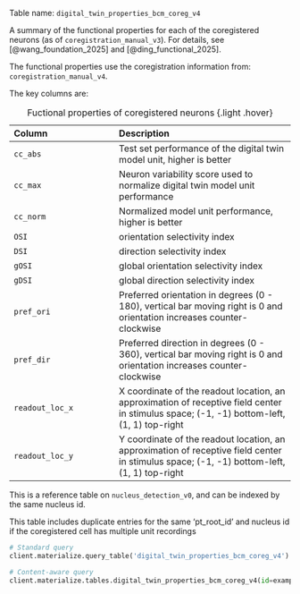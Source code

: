 Table name: `digital_twin_properties_bcm_coreg_v4`

A summary of the functional properties for each of the coregistered neurons (as of `coregistration_manual_v3`). For details, see [@wang_foundation_2025] and [@ding_functional_2025].

The functional properties use the coregistration information from: `coregistration_manual_v4`.

The key columns are:

| Column | Description |
| :-- | :---- |
| `cc_abs` | Test set performance of the digital twin model unit, higher is better |
| `cc_max` | Neuron variability score used to normalize digital twin model unit performance
| `cc_norm` | Normalized model unit performance, higher is better
| `OSI` | orientation selectivity index
| `DSI` | direction selectivity index
| ` gOSI` | global orientation selectivity index
| ` gDSI` | global direction selectivity index |
| `pref_ori` |  Preferred orientation in degrees (0 - 180), vertical bar moving right is 0 and orientation increases counter-clockwise
| `pref_dir` |  Preferred direction in degrees (0 - 360), vertical bar moving right is 0 and orientation increases counter-clockwise
| `readout_loc_x` |  X coordinate of the readout location, an approximation of receptive field center in stimulus space; (-1, -1) bottom-left, (1, 1) top-right
| `readout_loc_y` | Y coordinate of the readout location, an approximation of receptive field center in stimulus space; (-1, -1) bottom-left, (1, 1) top-right

: Fuctional properties of coregistered neurons {.light .hover}

:::{.callout-tip}
This is a reference table on `nucleus_detection_v0`, and can be indexed by the same nucleus id. 
:::

:::{.callout-warning}
This table includes duplicate entries for the same 'pt_root_id' and nucleus id if the coregistered cell has multiple unit recordings
:::

```python
# Standard query
client.materialize.query_table('digital_twin_properties_bcm_coreg_v4')

# Content-aware query
client.materialize.tables.digital_twin_properties_bcm_coreg_v4(id=example_nucleus_id).query()
```